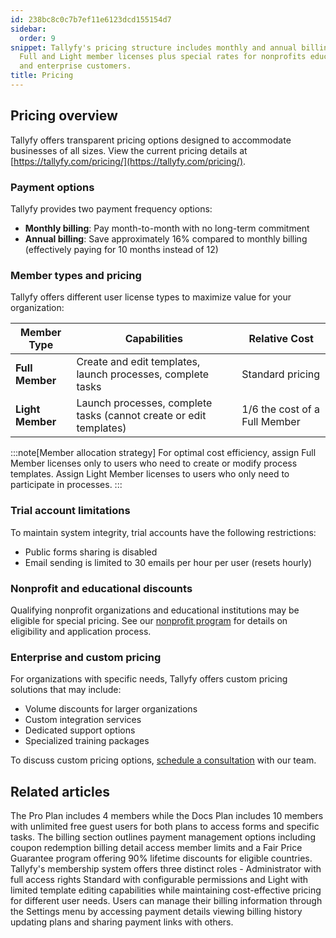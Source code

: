 ```yaml
---
id: 238bc8c0c7b7ef11e6123dcd155154d7
sidebar:
  order: 9
snippet: Tallyfy's pricing structure includes monthly and annual billing options with
  Full and Light member licenses plus special rates for nonprofits educational institutions
  and enterprise customers.
title: Pricing
---
```


## Pricing overview

Tallyfy offers transparent pricing options designed to accommodate businesses of all sizes. View the current pricing details at [https://tallyfy.com/pricing/](https://tallyfy.com/pricing/).

### Payment options

Tallyfy provides two payment frequency options:

- **Monthly billing**: Pay month-to-month with no long-term commitment
- **Annual billing**: Save approximately 16% compared to monthly billing (effectively paying for 10 months instead of 12)

### Member types and pricing

Tallyfy offers different user license types to maximize value for your organization:

| Member Type | Capabilities | Relative Cost |
|-------------|--------------|---------------|
| **Full Member** | Create and edit templates, launch processes, complete tasks | Standard pricing |
| **Light Member** | Launch processes, complete tasks (cannot create or edit templates) | 1/6 the cost of a Full Member |

:::note[Member allocation strategy]
For optimal cost efficiency, assign Full Member licenses only to users who need to create or modify process templates. Assign Light Member licenses to users who only need to participate in processes.
:::

### Trial account limitations

To maintain system integrity, trial accounts have the following restrictions:

- Public forms sharing is disabled
- Email sending is limited to 30 emails per hour per user (resets hourly)

### Nonprofit and educational discounts

Qualifying nonprofit organizations and educational institutions may be eligible for special pricing. See our [nonprofit program](/products/pro/pricing/how-to-apply-for-tallyfys-nonprofit-program-discount/) for details on eligibility and application process.

### Enterprise and custom pricing

For organizations with specific needs, Tallyfy offers custom pricing solutions that may include:

- Volume discounts for larger organizations
- Custom integration services
- Dedicated support options
- Specialized training packages

To discuss custom pricing options, [schedule a consultation](https://tallyfy.com/booking/) with our team.


## Related articles
<CardGrid>
<LinkTitleCard header="<b>Billing > Tallyfy's Account and Member Limits</b>" href="/products/pro/settings/billing/what-are-tallyfys-account-and-member-limits/" > The Pro Plan includes 4 members while the Docs Plan includes 10 members with unlimited free guest users for both plans to access forms and specific tasks. </LinkTitleCard>
<LinkTitleCard header="<b>Settings > Billing</b>" href="/products/pro/settings/billing/" > The billing section outlines payment management options including coupon redemption billing detail access member limits and a Fair Price Guarantee program offering 90% lifetime discounts for eligible countries. </LinkTitleCard>
<LinkTitleCard header="<b>Documenting > Members</b>" href="/products/pro/documenting/members/" > Tallyfy's membership system offers three distinct roles - Administrator with full access rights Standard with configurable permissions and Light with limited template editing capabilities while maintaining cost-effective pricing for different user needs. </LinkTitleCard>
<LinkTitleCard header="<b>Billing > Access and Manage My Billing Details</b>" href="/products/pro/settings/billing/how-to-access-and-manage-my-billing-details/" > Users can manage their billing information through the Settings menu by accessing payment details viewing billing history updating plans and sharing payment links with others. </LinkTitleCard>
</CardGrid>